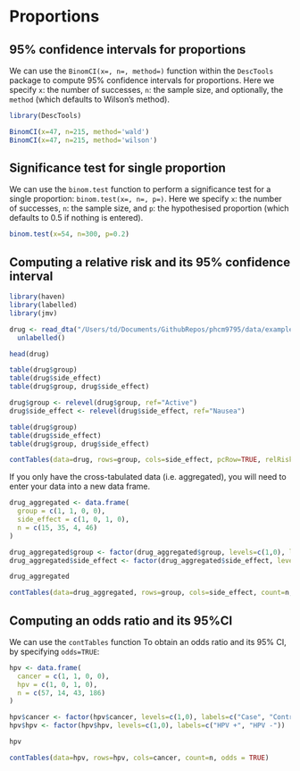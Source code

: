 # Proportions

## 95% confidence intervals for proportions
We can use the `BinomCI(x=, n=, method=)` function within the `DescTools` package to compute 95% confidence intervals for proportions. Here we specify `x`: the number of successes, `n`: the sample size, and optionally, the `method` (which defaults to Wilson's method).

```r
library(DescTools)

BinomCI(x=47, n=215, method='wald')
BinomCI(x=47, n=215, method='wilson')
```

## Significance test for single proportion
We can use the `binom.test` function to perform a significance test for a single proportion: `binom.test(x=, n=, p=)`. Here we specify `x`: the number of successes, `n`: the sample size, and `p`: the hypothesised proportion (which defaults to 0.5 if nothing is entered).

```r
binom.test(x=54, n=300, p=0.2)
```

## Computing a relative risk and its 95% confidence interval

```r
library(haven)
library(labelled)
library(jmv)

drug <- read_dta("/Users/td/Documents/GithubRepos/phcm9795/data/examples/Example_6.4.dta") %>% 
  unlabelled()

head(drug)

table(drug$group)
table(drug$side_effect)
table(drug$group, drug$side_effect)

drug$group <- relevel(drug$group, ref="Active")
drug$side_effect <- relevel(drug$side_effect, ref="Nausea")

table(drug$group)
table(drug$side_effect)
table(drug$group, drug$side_effect)

contTables(data=drug, rows=group, cols=side_effect, pcRow=TRUE, relRisk = TRUE, diffProp = TRUE)
```

If you only have the cross-tabulated data (i.e. aggregated), you will need to enter your data into a new data frame.

```r
drug_aggregated <- data.frame(
  group = c(1, 1, 0, 0),
  side_effect = c(1, 0, 1, 0),
  n = c(15, 35, 4, 46)
)

drug_aggregated$group <- factor(drug_aggregated$group, levels=c(1,0), labels=c("Active", "Placebo"))
drug_aggregated$side_effect <- factor(drug_aggregated$side_effect, levels=c(1,0), labels=c("Nausea", "No nausea"))

drug_aggregated

contTables(data=drug_aggregated, rows=group, cols=side_effect, count=n, pcRow=TRUE, relRisk = TRUE, diffProp = TRUE)
```

## Computing an odds ratio and its 95%CI

We can use the `contTables` function To obtain an odds ratio and its 95% CI, by specifying `odds=TRUE`:

```r
hpv <- data.frame(
  cancer = c(1, 1, 0, 0),
  hpv = c(1, 0, 1, 0),
  n = c(57, 14, 43, 186)
)

hpv$cancer <- factor(hpv$cancer, levels=c(1,0), labels=c("Case", "Control"))
hpv$hpv <- factor(hpv$hpv, levels=c(1,0), labels=c("HPV +", "HPV -"))

hpv

contTables(data=hpv, rows=hpv, cols=cancer, count=n, odds = TRUE)
```